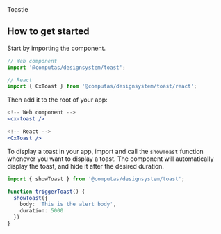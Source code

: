 

<Meta of={stories} />

<Title>Toast</Title>
<Subtitle>
  Toastie
</Subtitle>

## How to get started
Start by importing the component.
``` ts
// Web component
import '@computas/designsystem/toast';

// React
import { CxToast } from '@computas/designsystem/toast/react';
```

Then add it to the root of your app:
``` jsx
<!-- Web component -->
<cx-toast />

<!-- React -->
<CxToast />
```

To display a toast in your app, import and call the `showToast` function whenever you want to display a toast.
The component will automatically display the toast, and hide it after the desired duration.
``` ts
import { showToast } from '@computas/designsystem/toast';

function triggerToast() {
  showToast({
    body: 'This is the alert body',
    duration: 5000
  })
}
```

<Canvas of={stories.Default} />
